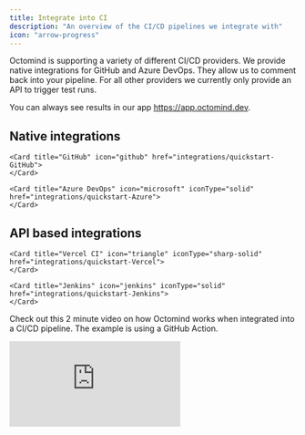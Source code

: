 ```yaml
---
title: Integrate into CI
description: "An overview of the CI/CD pipelines we integrate with"
icon: "arrow-progress"
---
```


Octomind is supporting a variety of different CI/CD providers.
We provide native integrations for GitHub and Azure DevOps. They allow us to comment back into your pipeline.
For all other providers we currently only provide an API to trigger test runs.

You can always see results in our app https://app.octomind.dev.

## Native integrations

<CardGroup cols={2}>

    <Card title="GitHub" icon="github" href="integrations/quickstart-GitHub">
    </Card>

    <Card title="Azure DevOps" icon="microsoft" iconType="solid" href="integrations/quickstart-Azure">
    </Card>

</CardGroup>

<div class="mt-8" />

## API based integrations

<CardGroup cols={2}>

    <Card title="Vercel CI" icon="triangle" iconType="sharp-solid" href="integrations/quickstart-Vercel">
    </Card>

    <Card title="Jenkins" icon="jenkins" iconType="solid" href="integrations/quickstart-Jenkins">
    </Card>

</CardGroup>

<div class="mt-8" />

Check out this 2 minute video on how Octomind works when integrated into a CI/CD pipeline.
The example is using a GitHub Action.

<iframe
  width={560}
  height={315}
  src="https://www.youtube.com/embed/06wpvZRGklE"
  title="YouTube video player"
  frameBorder={0}
  allow="accelerometer; autoplay; clipboard-write; encrypted-media; gyroscope; picture-in-picture; web-share"
  allowFullScreen
></iframe>
